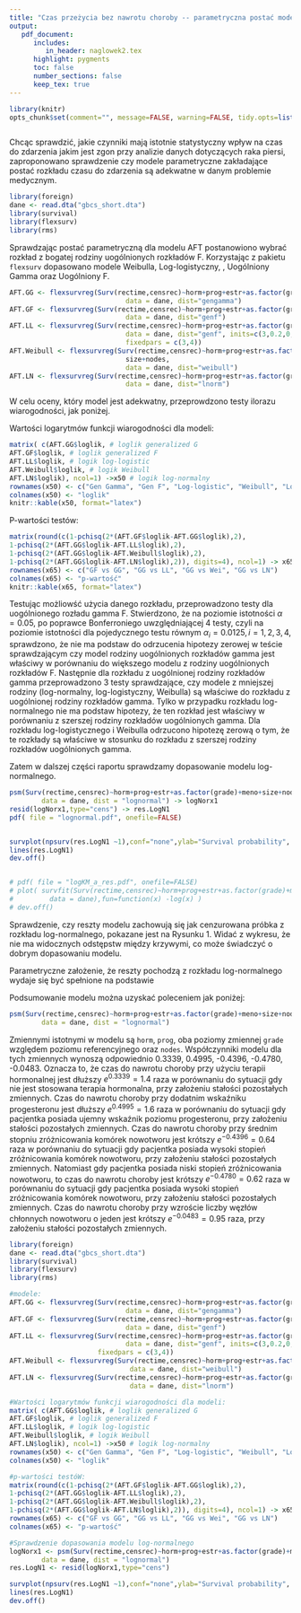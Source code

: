 ```yaml
---
title: "Czas przeżycia bez nawrotu choroby -- parametryczna postać modelu"
output: 
   pdf_document:
      includes:
         in_header: naglowek2.tex
      highlight: pygments
      toc: false
      number_sections: false
      keep_tex: true
---
```


```r
library(knitr)
opts_chunk$set(comment="", message=FALSE, warning=FALSE, tidy.opts=list(keep.blank.line=TRUE, width.cutoff=120),options(width=120), fig.align='center',fig.height=6, fig.width=10,fig.path='figure/beamer-',fig.show='hold',size='footnotesize', cache=TRUE, echo=FALSE)
```
```r

```

\thispagestyle{fancy}

Chcąc sprawdzić, jakie czynniki mają istotnie statystyczny wpływ na czas do zdarzenia jakim jest zgon przy analizie danych dotyczących raka piersi, zaproponowano sprawdzenie czy modele parametryczne zakładające postać rozkładu czasu do zdarzenia są adekwatne w danym problemie medycznym.

```r
library(foreign)
dane <- read.dta("gbcs_short.dta")
library(survival)
library(flexsurv)
library(rms)
```


\textbf{Wybór parametrycznej formy modelu.} 

Sprawdzając postać parametryczną dla modelu AFT postanowiono wybrać rozkład z bogatej rodziny uogólnionych rozkładów F. Korzystając z pakietu `flexsurv` dopasowano modele Weibulla, Log-logistyczny, \text{Log-normalny}, Uogólniony Gamma oraz Uogólniony F.

```r
AFT.GG <- flexsurvreg(Surv(rectime,censrec)~horm+prog+estr+as.factor(grade)+meno+size+nodes, 
                             data = dane, dist="gengamma")
AFT.GF <- flexsurvreg(Surv(rectime,censrec)~horm+prog+estr+as.factor(grade)+meno+size+nodes, 
                             data = dane, dist="genf")
AFT.LL <- flexsurvreg(Surv(rectime,censrec)~horm+prog+estr+as.factor(grade)+meno+size+nodes, 
                             data = dane, dist="genf", inits=c(3,0.2,0,1,0,0,0,0,0,0,0,0), 
                             fixedpars = c(3,4))
AFT.Weibull <- flexsurvreg(Surv(rectime,censrec)~horm+prog+estr+as.factor(grade)+meno+
                             size+nodes,
                             data = dane, dist="weibull")
AFT.LN <- flexsurvreg(Surv(rectime,censrec)~horm+prog+estr+as.factor(grade)+meno+size+nodes, 
                             data = dane, dist="lnorm")
```

W celu oceny, który model jest adekwatny, przeprowdzono testy ilorazu wiarogodności, jak poniżej.

Wartości logarytmów funkcji wiarogodności dla modeli:
```r
matrix( c(AFT.GG$loglik, # loglik generalized G 
AFT.GF$loglik, # loglik generalized F
AFT.LL$loglik, # logik log-logistic
AFT.Weibull$loglik, # logik Weibull
AFT.LN$loglik), ncol=1) ->x50 # logik log-normalny
rownames(x50) <- c("Gen Gamma", "Gen F", "Log-logistic", "Weibull", "Log-normal")
colnames(x50) <- "loglik"
knitr::kable(x50, format="latex")
```

\begin{table}[hbt!]
\centering
\begin{tabular}{lr}
\toprule%
  & loglik\\ \toprule%

Gen Gamma & -2553.051\\

Gen F & -2553.067\\

Log-logistic & -2563.449\\

Weibull & -2575.998\\

Log-normal & -2555.798\\
\bottomrule
\end{tabular}
\caption{Wartości logarytmów funkcji wiarogodności dla modeli parametrycznych.}
\end{table}
P-wartości testów:

```r
matrix(round(c(1-pchisq(2*(AFT.GF$loglik-AFT.GG$loglik),2),
1-pchisq(2*(AFT.GG$loglik-AFT.LL$loglik),2),
1-pchisq(2*(AFT.GG$loglik-AFT.Weibull$loglik),2), 
1-pchisq(2*(AFT.GG$loglik-AFT.LN$loglik),2)), digits=4), ncol=1) -> x65
rownames(x65) <- c("GF vs GG", "GG vs LL", "GG vs Wei", "GG vs LN")
colnames(x65) <- "p-wartość"
knitr::kable(x65, format="latex")
```


\begin{table}[hbt!]
\centering
\begin{tabular}{lr}
\toprule%
  & p-wartość\\
\toprule%
GF vs GG & 1.0000\\

GG vs LL & 0.0000\\

GG vs Wei & 0.0000\\

GG vs LN & 0.0641\\
\bottomrule
\end{tabular}
\caption{Wartości krytycze testów.}
\end{table}


Testując możliowść użycia danego rozkładu, przeprowadzono testy dla uogólnionego rozładu gamma \text{i uogólnionego} F. Stwierdzono, że na poziomie istotności $\alpha=0.05$, po poprawce Bonferroniego uwzględniającej 4 testy, czyli na poziomie istotności dla pojedycznego testu równym $\alpha_i = 0.0125, i =1,2,3,4$, sprawdzono, że nie ma podstaw do odrzucenia hipotezy zerowej w teście sprawdzającym czy model \text{z mniejszej} rodziny uogólnionych rozkładów gamma jest właściwy w porównaniu do większego modelu z rodziny uogólnionych rozkładów F. Następnie dla rozkładu z uogólnionej rodziny rozkładów gamma przeprowadzono 3 testy sprawdzające, czy modele z mniejszej rodziny (log-normalny, log-logistyczny, Weibulla) są właściwe \text{w porównaniu} do rozkładu z uogólnionej rodziny rozkładów gamma. Tylko w przypadku rozkładu log-normalnego nie ma podstaw \text{do odrzucenia} hipotezy, że ten rozkład jest właściwy w porównaniu \text{do rozkładu} z szerszej rodziny rozkładów uogólnionych gamma. Dla rozkładu log-logistycznego i Weibulla odrzucono hipotezę zerową o tym, że te rozkłady są właściwe w stosunku do rozkładu z szerszej rodziny rozkładów uogólnionych gamma.

Zatem w dalszej części raportu sprawdzamy dopasowanie modelu log-normalnego.

\textbf{Sprawdzenie dopasowania modelu log-normalnego.}
```r
psm(Surv(rectime,censrec)~horm+prog+estr+as.factor(grade)+meno+size+nodes, 
        data = dane, dist = "lognormal") -> logNorx1
resid(logNorx1,type="cens") -> res.LogN1
pdf( file = "lognormal.pdf", onefile=FALSE)


survplot(npsurv(res.LogN1 ~1),conf="none",ylab="Survival probability", xlab="Residual")
lines(res.LogN1)
dev.off()


# pdf( file = "logKM_a_res.pdf", onefile=FALSE)
# plot( survfit(Surv(rectime,censrec)~horm+prog+estr+as.factor(grade)+meno+size+nodes, 
#         data = dane),fun=function(x) -log(x) ) 
# dev.off()


```
\begin{figure}[hbt!]
  \vspace{-20pt}
  \begin{center}
     \includegraphics[width=0.7\textwidth, height=3in]{lognormal.pdf}
  \end{center}
  \vspace{-20pt}
  \label{fig:sc}
  \caption{Reszty modelu a cenzurowana próbka z rozkładu log-normalnego.}

\end{figure}
Sprawdzenie, czy reszty modelu zachowują się jak cenzurowana próbka z rozkładu log-normalnego, pokazane jest na Rysunku 1.
Widać z wykresu, że nie ma widocznych odstępstw między krzywymi, co może świadczyć o dobrym dopasowaniu modelu.

\textcolor{red}{Dodatkowo można spojrzeć na wykres przekształcenia $-\ln$ oszacowanej krzywej przeżycia i reszty Coxa-Snell, który w tym wypadku powinien być liniowy ze współczynnikiem kierunkowym = 1 - ale ja nie umiem tego zrobic.}

Parametryczne założenie, że reszty pochodzą z rozkładu log-normalnego wydaje się być spełnione na podstawie \text{Rysunku 1.}

\textbf{ Podsumownie modelu log-normalnego.}

Podsumowanie modelu można uzyskać poleceniem jak poniżej:
```r

psm(Surv(rectime,censrec)~horm+prog+estr+as.factor(grade)+meno+size+nodes, 
        data = dane, dist = "lognormal")
```

Zmiennymi istotnymi w modelu są `horm`, `prog`, oba poziomy zmiennej `grade` względem poziomu referencyjnego oraz `nodes`. Współczynniki modelu dla tych zmiennych wynoszą odpowiednio 0.3339, 0.4995, -0.4396, -0.4780, -0.0483. Oznacza to, że czas do nawrotu choroby przy użyciu terapii hormonalnej jest dłuższy $e^{0.3339} = 1.4$ raza w porównaniu do sytuacji gdy nie jest stosowana terapia hormonalna, przy założeniu stałości pozostałych zmiennych. Czas do nawrotu choroby przy dodatnim wskaźniku progesteronu jest dłuższy $e^{0.4995} = 1.6$ raza w porównaniu do sytuacji gdy pacjentka posiada ujemny wskaźnik poziomu progesteronu, przy założeniu stałości pozostałych zmiennych. Czas do nawrotu choroby przy średnim stopniu zróżnicowania komórek nowotworu jest krótszy $e^{-0.4396} = 0.64$ raza w porównaniu do sytuacji gdy pacjentka posiada wysoki stopień zróżnicowania komórek nowotworu, przy założeniu stałości pozostałych zmiennych. Natomiast gdy pacjentka posiada niski stopień zróżnicowania nowotworu, to czas do nawrotu choroby jest krótszy $e^{-0.4780} = 0.62$ raza w porównaniu do sytuacji gdy pacjentka posiada wysoki stopień zróżnicowania komórek nowotworu, przy założeniu stałości pozostałych zmiennych. Czas do nawrotu choroby przy wzroście liczby węzłów chłonnych \text{z przerzutami} nowotworu o jeden jest krótszy $e^{-0.0483} = 0.95$ raza, przy założeniu stałości pozostałych zmiennych.

\newpage
\textbf{Kody:} 
```r
library(foreign)
dane <- read.dta("gbcs_short.dta")
library(survival)
library(flexsurv)
library(rms)

#modele:
AFT.GG <- flexsurvreg(Surv(rectime,censrec)~horm+prog+estr+as.factor(grade)+meno+size+nodes, 
                             data = dane, dist="gengamma")
AFT.GF <- flexsurvreg(Surv(rectime,censrec)~horm+prog+estr+as.factor(grade)+meno+size+nodes, 
                             data = dane, dist="genf")
AFT.LL <- flexsurvreg(Surv(rectime,censrec)~horm+prog+estr+as.factor(grade)+meno+size+nodes, 
                             data = dane, dist="genf", inits=c(3,0.2,0,1,0,0,0,0,0,0,0,0), 
                      fixedpars = c(3,4))
AFT.Weibull <- flexsurvreg(Surv(rectime,censrec)~horm+prog+estr+as.factor(grade)+meno+size+nodes, 
                              data = dane, dist="weibull")
AFT.LN <- flexsurvreg(Surv(rectime,censrec)~horm+prog+estr+as.factor(grade)+meno+size+nodes, 
                              data = dane, dist="lnorm")

#Wartości logarytmów funkcji wiarogodności dla modeli:
matrix( c(AFT.GG$loglik, # loglik generalized G 
AFT.GF$loglik, # loglik generalized F
AFT.LL$loglik, # logik log-logistic
AFT.Weibull$loglik, # logik Weibull
AFT.LN$loglik), ncol=1) ->x50 # logik log-normalny
rownames(x50) <- c("Gen Gamma", "Gen F", "Log-logistic", "Weibull", "Log-normal")
colnames(x50) <- "loglik"

#p-wartości testóW:
matrix(round(c(1-pchisq(2*(AFT.GF$loglik-AFT.GG$loglik),2),
1-pchisq(2*(AFT.GG$loglik-AFT.LL$loglik),2),
1-pchisq(2*(AFT.GG$loglik-AFT.Weibull$loglik),2), 
1-pchisq(2*(AFT.GG$loglik-AFT.LN$loglik),2)), digits=4), ncol=1) -> x65
rownames(x65) <- c("GF vs GG", "GG vs LL", "GG vs Wei", "GG vs LN")
colnames(x65) <- "p-wartość"

#Sprawdzenie dopasowania modelu log-normalnego
logNorx1 <- psm(Surv(rectime,censrec)~horm+prog+estr+as.factor(grade)+meno+size+nodes, 
        data = dane, dist = "lognormal") 
res.LogN1 <- resid(logNorx1,type="cens")

survplot(npsurv(res.LogN1 ~1),conf="none",ylab="Survival probability", xlab="Residual")
lines(res.LogN1)
dev.off()
```
